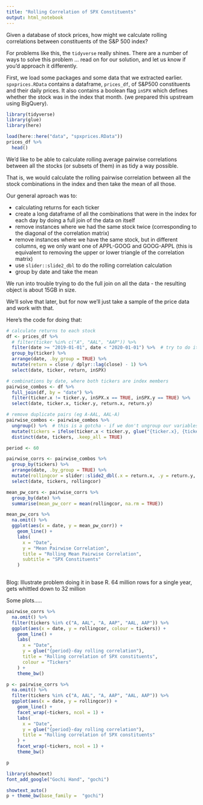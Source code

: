 ```yaml
---
title: "Rolling Correlation of SPX Constituents"
output: html_notebook
---
```


Given a database of stock prices, how might we calculate rolling correlations between constituents of the S&P 500 index?

For problems like this, the `tidyverse` really shines. There are a number of ways to solve this problem ... read on for our solution, and let us know if you'd approach it differently.

First, we load some packages and some data that we extracted earlier. `spxprices.RData` contains a dataframe, `prices_df`, of S&P500 constituents and their daily prices. It also contains a boolean flag `inSPX` which defines whether the stock was in the index that month. (we prepared this upstream using BigQuery).

```r
library(tidyverse)
library(glue)
library(here)

load(here::here("data", "spxprices.RData"))
prices_df %>%
  head()
```

We'd like to be able to calculate rolling average pairwise correlations between all the stocks (or subsets of them) in as tidy a way possible.

That is, we would calculate the rolling pairwise correlation between all the stock combinations in the index and then take the mean of all those.

Our general aproach was to:

- calculating returns for each ticker 
- create a long dataframe of all the combinations that were in the index for each day by doing a full join of the data on itself
- remove instances where we had the same stock twice (corresponding to the diagonal of the correlation matrix)
- remove instances where we have the same stock, but in different columns, eg we only want one of APPL-GOOG and GOOG-APPL (this is equivalent to removing the upper or lower triangle of the correlation matrix)
- use `slider::slide2_dbl` to do the rolling correlation calculation 
- group by date and take the mean

We run into trouble trying to do the full join on all the data - the resulting object is about 15GB in size. 

We'll solve that later, but for now we'll just take a sample of the price data and work with that.

Here's the code for doing that:


```r
# calculate returns to each stock
df <- prices_df %>%
  # filter(ticker %in% c("A", "AAL", "AAP")) %>%
  filter(date >= "2019-01-01", date < "2020-01-01") %>%  # try to do it on a single year
  group_by(ticker) %>%
  arrange(date, .by_group = TRUE) %>%
  mutate(return = close / dplyr::lag(close) - 1) %>%
  select(date, ticker, return, inSPX)

# combinations by date, where both tickers are index members
pairwise_combos <- df %>%
  full_join(df, by = "date") %>%
  filter(ticker.x != ticker.y, inSPX.x == TRUE, inSPX.y == TRUE) %>%
  select(date, ticker.x, ticker.y, return.x, return.y)

# remove duplicate pairs (eg A-AAL, AAL-A)
pairwise_combos <- pairwise_combos %>%
  ungroup() %>%  # this is a gotcha - if we don't ungroup our variables, the grouping variable will be added back and thwart attempts to filter distinct cases.
  mutate(tickers = ifelse(ticker.x < ticker.y, glue("{ticker.x}, {ticker.y}"), glue("{ticker.y}, {ticker.x}"))) %>%
  distinct(date, tickers, .keep_all = TRUE) 

period <- 60

pairwise_corrs <- pairwise_combos %>%
  group_by(tickers) %>%
  arrange(date, .by_group = TRUE) %>%
  mutate(rollingcor = slider::slide2_dbl(.x = return.x, .y = return.y, .f = ~cor(.x, .y), .before = period, .complete = TRUE)) %>%
  select(date, tickers, rollingcor)

mean_pw_cors <- pairwise_corrs %>%
  group_by(date) %>%
  summarise(mean_pw_corr = mean(rollingcor, na.rm = TRUE))

mean_pw_cors %>%
  na.omit() %>%
  ggplot(aes(x = date, y = mean_pw_corr)) +
    geom_line() +
    labs(
      x = "Date",
      y = "Mean Pairwise Correlation",
      title = "Rolling Mean Pairwise Correlation",
      subtitle = "SPX Constituents"
    )
  
```

Blog:
Illustrate problem doing it in base R. 64 million rows for a single year, gets whittled down to 32 million


Some plots.....

```r
pairwise_corrs %>%
  na.omit() %>%
  filter(tickers %in% c("A, AAL", "A, AAP", "AAL, AAP")) %>%
  ggplot(aes(x = date, y = rollingcor, colour = tickers)) +
    geom_line() +
    labs(
      x = "Date", 
      y = glue("{period}-day rolling correlation"), 
      title = "Rolling correlation of SPX constituents", 
      colour = "Tickers"
    ) +
    theme_bw()

p <- pairwise_corrs %>%
  na.omit() %>%
  filter(tickers %in% c("A, AAL", "A, AAP", "AAL, AAP")) %>%
  ggplot(aes(x = date, y = rollingcor)) +
    geom_line() +
    facet_wrap(~tickers, ncol = 1) +
    labs(
      x = "Date", 
      y = glue("{period}-day rolling correlation"), 
      title = "Rolling correlation of SPX constituents" 
    ) +
    facet_wrap(~tickers, ncol = 1) +
    theme_bw()

p
```


```r
library(showtext)
font_add_google("Gochi Hand", "gochi")

showtext_auto()
p + theme_bw(base_family =  "gochi")
```

